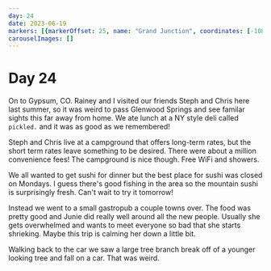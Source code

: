 ```yaml
---
day: 24
date: 2023-06-19
markers: [{markerOffset: 25, name: "Grand Junction", coordinates: [-108.5506, 39.0639]},{markerOffset: -15, name: "Gypsum", coordinates: [-106.9491, 39.6447]}]
carouselImages: []
---
```

# Day 24

On to Gypsum, CO. Rainey and I visited our friends Steph and Chris here last summer, so it was weird to pass Glenwood Springs and see familar sights this far away from home. We ate lunch at a NY style deli called `pickled.` and it was as good as we remembered!

Steph and Chris live at a campground that offers long-term rates, but the short term rates leave something to be desired. There were about a million convenience fees! The campground is nice though. Free WiFi and showers.

We all wanted to get sushi for dinner but the best place for sushi was closed on Mondays. I guess there's good fishing in the area so the mountain sushi is surprisingly fresh. Can't wait to try it tomorrow!

Instead we went to a small gastropub a couple towns over. The food was pretty good and Junie did really well around all the new people. Usually she gets overwhelmed and wants to meet everyone so bad that she starts shrieking. Maybe this trip is calming her down a little bit.

Walking back to the car we saw a large tree branch break off of a younger looking tree and fall on a car. That was weird.
